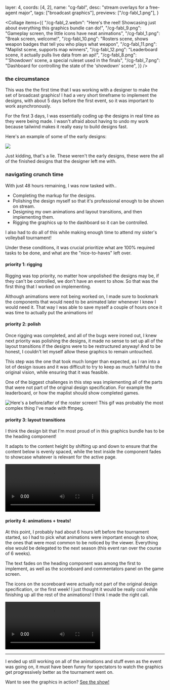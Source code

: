   layer: 4,
  coords: [4, 2],
  name: "cg-fabl",
  desc: "stream overlays for a free-agent major",
  tags: ["broadcast graphics"],
  previews: ["/cg-fabl_1.png"],
}

<Collage
  items={{
    "/cg-fabl_2.webm":
      "Here's the reel! Showcasing just about everything this graphics bundle can do!",
    "/cg-fabl_9.png": "Gameplay screen, the little icons have neat animations",
    "/cg-fabl_1.png": "Break screen, welcome!",
    "/cg-fabl_10.png":
      "Rosters scene, shows weapon badges that tell you who plays what weapon",
    "/cg-fabl_11.png": "Maplist scene, supports map winners",
    "/cg-fabl_12.png":
      "Leaderboard scene, it actually pulls live data from an api!",
    "/cg-fabl_8.png": "'Showdown' scene, a special ruleset used in the finals",
    "/cg-fabl_7.png":
      "Dashboard for controlling the state of the 'showdown' scene",
  }}
/>

<CaseDivider />

### the circumstance

This was the the first time that I was working with a designer to make the set of
broadcast graphics! I had a very short timeframe to implement the designs, with about
5 days before the first event, so it was important to work asynchronously.

For the first 3 days, I was essentially coding up the designs in real time as they were being made. I wasn't afraid about having to undo my work because tailwind makes it really easy to build designs fast.

Here's an example of some of the early designs:

![](/cg-fabl_3.png)

Just kidding, that's a lie. These weren't the early designs, these were the all of the finished designs that the designer left me with.

### navigating crunch time

With just 48 hours remaining, I was now tasked with..

- Completing the markup for the designs.
- Polishing the design myself so that it's professional enough to be shown on stream.
- Designing my own animations and layout transitions, and then implementing them.
- Rigging the graphics up to the dashboard so it can be controlled.

I also had to do all of this while making enough time to attend my sister's volleyball tournament!

Under these conditions, it was crucial prioritize what are 100% required tasks to be done, and what are the "nice-to-haves" left over.

#### priority 1: rigging

Rigging was top priority, no matter how unpolished the designs may be, if they can't be controlled, we don't have an event to show. So that was the first thing that I worked on implementing.

Although animations were not being worked on, I made sure to bookmark the components that would need to be animated later whenever I knew I would need it. That way I was able to save myself a couple of hours once it was time to actually put the animations in!

#### priority 2: polish

Once rigging was completed, and all of the bugs were ironed out, I knew next priority was polishing the designs, it made no sense to set up all of the layout transitions if the designs were to be restructured anyway! And to be honest, I couldn't let myself allow these graphics to remain untouched.

This step was the one that took much longer than expected, as I ran into a lot of design issues and it was difficult to try to keep as much faithful to the original vision, while ensuring that it was feasible.

One of the biggest challenges in this step was implementing all of the parts that were not part of the original design specification. For example the leaderboard, or how the maplist should show completed games.

![Here's a before/after of the roster screen! This gif was probably the most complex thing I've made with ffmpeg.](/cg-fabl_6.gif)

#### priority 3: layout transitions

I think the design bit that I'm most proud of in this graphics bundle has to be the heading component!

It adapts to the content height by shifting up and down to ensure that the content below is evenly spaced, while the text inside the component fades to showcase whatever is relevant for the active page.

![](/cg-fabl_4.webm)

#### priority 4: animations + treats!

At this point, I probably had about 6 hours left before the tournament started, so I had to pick what animations were important enough to show, the ones that were most common to be noticed by the viewer. Everything else would be delegated to the next season (this event ran over the course of 6 weeks).

The text fades on the heading component was among the first to implement, as well as the scoreboard and commentators panel on the game screen.

The icons on the scoreboard were actually not part of the original design specification, or the first week! I just thought it would be really cool while finishing up all the rest of the animations! I think I made the right call.

![](/cg-fabl_5.webm)

---

I ended up still working on all of the animations and stuff even as the event was going on, it must have been funny for spectators to watch the graphics get progressively better as the tournament went on.

Want to see the graphics in action? [See the show!](https://youtu.be/Kz5w3a8Z_tM?t=673)
